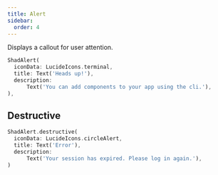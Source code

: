 ```yaml
---
title: Alert
sidebar:
  order: 4
---
```



Displays a callout for user attention.

<Preview src="https://shadcn-ui-playground.pages.dev/alert?style=primary">

```dart
ShadAlert(
  iconData: LucideIcons.terminal,
  title: Text('Heads up!'),
  description:
      Text('You can add components to your app using the cli.'),
),
```

</Preview>

## Destructive

<Preview src="https://shadcn-ui-playground.pages.dev/alert?style=destructive">

```dart
ShadAlert.destructive(
  iconData: LucideIcons.circleAlert,
  title: Text('Error'),
  description:
      Text('Your session has expired. Please log in again.'),
)
```

</Preview>
